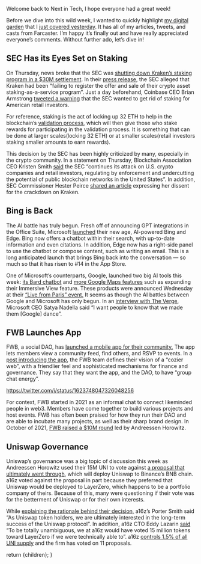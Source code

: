 
<ArticleMetaTags 
  title="Next in Tech - Feb. 11, 2023" 
  description="Next in Tech - Feb. 11, 2023"
  slug="next-in-tech-feb-11-2023"
  image="https://res.cloudinary.com/dz3c2rl2o/image/upload/v1704142856/media/NextInTechFeb112023.png"
/>

Welcome back to Next in Tech, I hope everyone had a great week!

Before we dive into this wild week, I wanted to quickly highlight [my digital garden](https://dylansteck.com) that I [just covered yesterday](https://dylsteck.substack.com/p/building-a-digital-garden). It has all of my articles, tweets, and casts from Farcaster. I’m happy it’s finally out and have really appreciated everyone’s comments. Without further ado, let’s dive in!

## SEC Has its Eyes Set on Staking

On Thursday, news broke that the SEC was [shutting down Kraken’s staking program in a $30M settlement](https://www.bloomberg.com/news/articles/2023-02-09/crypto-exchange-kraken-ends-staking-program-in-sec-settlement). In their [press release](https://www.sec.gov/news/press-release/2023-25), the SEC alleged that Kraken had been “failing to register the offer and sale of their crypto asset staking-as-a-service program”. Just a day beforehand, Coinbase CEO Brian Armstrong [tweeted a warning](https://twitter.com/brian_armstrong/status/1623459203150131201) that the SEC wanted to get rid of staking for American retail investors.

For reference, staking is the act of locking up 32 ETH to help in the blockchain’s [validation process](https://ethereum.org/en/developers/docs/consensus-mechanisms/pos/#validators), which will then give those who stake rewards for participating in the validation process. It is something that can be done at larger scales(locking 32 ETH) or at smaller scales(retail investors staking smaller amounts to earn rewards).

This decision by the SEC has been highly criticized by many, especially in the crypto community. In a statement on Thursday, Blockchain Association CEO Kristen Smith [said](https://theblockchainassociation.org/blockchain-association-reacts-to-todays-settlement-between-the-sec-and-kraken/) the SEC “continues its attack on U.S. crypto companies and retail investors, regulating by enforcement and undercutting the potential of public blockchain networks in the United States”. In addition, SEC Commissioner Hester Peirce [shared an article](https://www.sec.gov/news/statement/peirce-statement-kraken-020923) expressing her dissent for the crackdown on Kraken.

## Bing is Back

The AI battle has truly begun. Fresh off of announcing GPT integrations in the Office Suite, Microsoft [launched](https://blogs.microsoft.com/blog/2023/02/07/reinventing-search-with-a-new-ai-powered-microsoft-bing-and-edge-your-copilot-for-the-web/) their new age, AI-powered Bing and Edge. Bing now offers a chatbot within their search, with up-to-date information and even citations. In addition, Edge now has a right-side panel to use the chatbot or compose content, such as writing an email. This is a long anticipated launch that brings Bing back into the conversation — so much so that it has risen to #14 in the App Store.

<CldImage src="media/NewBing.png" alt="New Bing" width="700" height="700" className="p-2 pt-0" />

One of Microsoft’s counterparts, Google, launched two big AI tools this week: [its Bard chatbot](https://blog.google/technology/ai/bard-google-ai-search-updates/) and [more Google Maps features](https://www.computerworld.com/article/3687224/google-maps-gets-more-immersive-live-views-even-from-above.html) such as expanding their Immersive View feature. These products were announced Wednesday at their [“Live from Paris” event.](https://www.youtube.com/watch?v=yLWXJ22LUEc) It seems as though the AI battles between Google and Microsoft has only begun. In an [interview with The Verge](https://www.youtube.com/watch?v=QinFy0RFDr8), Microsoft CEO Satya Nadella said “I want people to know that we made them [Google] dance”.

## FWB Launches App

FWB, a social DAO, has [launched a mobile app for their community.](https://app.fwb.help/) The app lets members view a community feed, find others, and RSVP to events. In a [post introducing the app](https://www.fwb.help/editorial/introducing-fwb-social-platform), the FWB team defines their vision of a “cozier web”, with a friendlier feel and sophisticated mechanisms for finance and governance. They say that they want the app, and the DAO, to have “group chat energy”.

https://twitter.com/i/status/1623748047326048256

For context, FWB started in 2021 as an informal chat to connect likeminded people in web3. Members have come together to build various projects and host events. FWB has often been praised for how they run their DAO and are able to incubate many projects, as well as their sharp brand design. In October of 2021, [FWB raised a $10M round](https://fwb.mirror.xyz/PW77qpj2pnP9cjR5QDTa8fizBjtkSXvJqxD8k2TIcUQ) led by Andreessen Horowitz.

## Uniswap Governance

Uniswap’s governance was a big topic of discussion this week as Andreessen Horowitz used their 15M UNI to vote against [a proposal that ultimately went through](https://www.tally.xyz/gov/uniswap/proposal/31), which will deploy Uniswap to Binance’s BNB chain. a16z voted against the proposal in part because they preferred that Uniswap would be deployed to LayerZero, which happens to be a portfolio company of theirs. Because of this, many were questioning if their vote was for the betterment of Uniswap or for their own interests.

While [explaining the rationale behind their decision,](https://gov.uniswap.org/t/rfc-update-deploy-uniswap-v3-1-0-3-0-05-0-01-on-bnb-chain-binance/19734/88) a16z’s Porter Smith said “As Uniswap token holders, we are ultimately interested in the long-term success of the Uniswap protocol”. In addition, a16z CTO Eddy Lazarin [said](https://gov.uniswap.org/t/rfc-update-deploy-uniswap-v3-1-0-3-0-05-0-01-on-bnb-chain-binance/19734/78) “To be totally unambiguous, we at a16z would have voted 15 million tokens toward LayerZero if we were technically able to”. a16z [controls 1.5% of all UNI supply](https://twitter.com/ArkhamIntel/status/1623012412067827712) and the firm has voted on 11 proposals.

  return <MdxLayout>{children}</MdxLayout>;
}